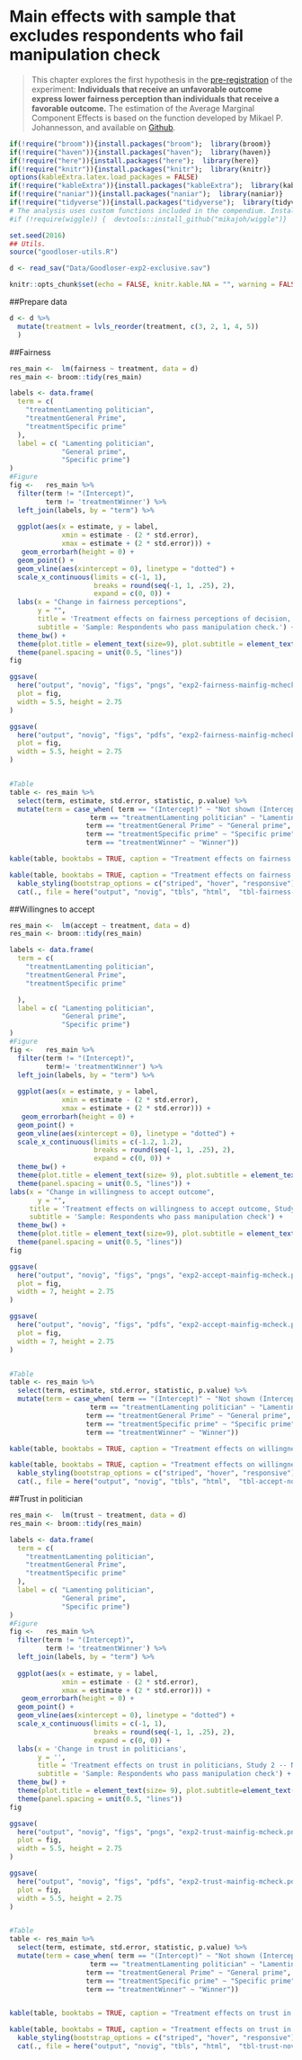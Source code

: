 # Main effects with sample that excludes respondents who fail manipulation check

> This chapter explores the first hypothesis in the [pre-registration](GoogLoser_Prereg_3_#16823[16065].pdf) of the experiment: **Individuals that receive an unfavorable outcome express lower fairness perception than individuals that receive a favorable outcome.** The estimation of the Average Marginal Component Effects is based on the function developed by Mikael P. Johannesson, and available on [Github](https://rdrr.io/github/mikajoh/descr2/man/amce.html). 

```r
if(!require("broom")){install.packages("broom");  library(broom)}
if(!require("haven")){install.packages("haven");  library(haven)}
if(!require("here")){install.packages("here");  library(here)}
if(!require("knitr")){install.packages("knitr");  library(knitr)}
options(kableExtra.latex.load_packages = FALSE) 
if(!require("kableExtra")){install.packages("kableExtra");  library(kableExtra)}
if(!require("naniar")){install.packages("naniar");  library(naniar)}
if(!require("tidyverse")){install.packages("tidyverse");  library(tidyverse)}
# The analysis uses custom functions included in the compendium. Install the included pkg with `devtools::install()` or just install from github with:
#if (!require(wiggle)) {  devtools::install_github("mikajoh/wiggle")}

set.seed(2016)
## Utils. 
source("goodloser-utils.R")

d <- read_sav("Data/Goodloser-exp2-exclusive.sav")

knitr::opts_chunk$set(echo = FALSE, knitr.kable.NA = "", warning = FALSE, message = FALSE)
```

##Prepare data
```r

d <- d %>%
  mutate(treatment = lvls_reorder(treatment, c(3, 2, 1, 4, 5)) 
  )
``` 

##Fairness
```r

res_main <-  lm(fairness ~ treatment, data = d) 
res_main <- broom::tidy(res_main)

labels <- data.frame(
  term = c(
    "treatmentLamenting politician",
    "treatmentGeneral Prime",
    "treatmentSpecific prime"
  ),
  label = c( "Lamenting politician",
             "General prime",
             "Specific prime")
)
#Figure
fig <-   res_main %>%
  filter(term != "(Intercept)",
         term != 'treatmentWinner') %>% 
  left_join(labels, by = "term") %>% 
  
  ggplot(aes(x = estimate, y = label,
             xmin = estimate - (2 * std.error),
             xmax = estimate + (2 * std.error))) +
   geom_errorbarh(height = 0) +
  geom_point() +
  geom_vline(aes(xintercept = 0), linetype = "dotted") +
  scale_x_continuous(limits = c(-1, 1),
                     breaks = round(seq(-1, 1, .25), 2),
                     expand = c(0, 0)) +
  labs(x = "Change in fairness perceptions",
       y = "",
       title = 'Treatment effects on fairness perceptions of decision, Study 2 -- Norwegian vignette.',
       subtitle = 'Sample: Respondents who pass manipulation check.') +
  theme_bw() +
  theme(plot.title = element_text(size=9), plot.subtitle = element_text(size = 8), plot.margin = unit(c(2, 2, 2, 2), "mm"), axis.text.x=element_text(size=rel(0.7))) +
  theme(panel.spacing = unit(0.5, "lines"))
fig

ggsave(
  here("output", "novig", "figs", "pngs", "exp2-fairness-mainfig-mcheck.png"),
  plot = fig,
  width = 5.5, height = 2.75
)

ggsave(
  here("output", "novig", "figs", "pdfs", "exp2-fairness-mainfig-mcheck.pdf"),
  plot = fig,
  width = 5.5, height = 2.75
)


#Table
table <- res_main %>% 
  select(term, estimate, std.error, statistic, p.value) %>% 
  mutate(term = case_when( term == "(Intercept)" ~ "Not shown (Intercept)",
                    term == "treatmentLamenting politician" ~ "Lamenting politician",
                   term == "treatmentGeneral Prime" ~ "General prime", 
                   term == "treatmentSpecific prime" ~ "Specific prime",
                   term == "treatmentWinner" ~ "Winner"))

kable(table, booktabs = TRUE, caption = "Treatment effects on fairness perceptions of decision, Study 2 -- Norwegian vignette. Sample: Respondents who pass manipulation check", col.names = linebreak(c("Treatment value", "Estimate", "Std. Error", "t-statistic", "p value")), digits = 2)

kable(table, booktabs = TRUE, caption = "Treatment effects on fairness perceptions of decision, Study 2 -- Norwegian vignette. Sample: Respondents who pass manipulation check", col.names = linebreak(c("Treatment value", "Estimate", "Std. Error", "t-statistic", "p value")), digits = 2) %>% 
  kable_styling(bootstrap_options = c("striped", "hover", "responsive")) %>% 
  cat(., file = here("output", "novig", "tbls", "html",  "tbl-fairness-novig-mcheck.html"))
```
       
##Willingnes to accept

```r

res_main <-  lm(accept ~ treatment, data = d) 
res_main <- broom::tidy(res_main)

labels <- data.frame(
  term = c(
    "treatmentLamenting politician",
    "treatmentGeneral Prime",
    "treatmentSpecific prime"

  ),
  label = c( "Lamenting politician",
             "General prime",
             "Specific prime")
)
#Figure
fig <-   res_main %>%
  filter(term != "(Intercept)",
         term!= 'treatmentWinner') %>% 
  left_join(labels, by = "term") %>% 
  
  ggplot(aes(x = estimate, y = label,
             xmin = estimate - (2 * std.error),
             xmax = estimate + (2 * std.error))) +
   geom_errorbarh(height = 0) +
  geom_point() +
  geom_vline(aes(xintercept = 0), linetype = "dotted") +
  scale_x_continuous(limits = c(-1.2, 1.2),
                     breaks = round(seq(-1, 1, .25), 2),
                     expand = c(0, 0)) +
  theme_bw() +
  theme(plot.title = element_text(size= 9), plot.subtitle = element_text(size = 8), plot.margin = unit(c(2, 2, 2, 2), "mm"), axis.text.x=element_text(size=rel(0.7))) +
  theme(panel.spacing = unit(0.5, "lines")) +
labs(x = "Change in willingness to accept outcome",
       y = "", 
     title = 'Treatment effects on willingness to accept outcome, Study 2 -- Norwegian vignette.', 
     subtitle = 'Sample: Respondents who pass manipulation check') +
  theme_bw() +
  theme(plot.title = element_text(size=9), plot.subtitle = element_text(size=8), plot.margin = unit(c(2, 2, 2, 2), "mm"), axis.text.x=element_text(size=rel(0.7))) +
  theme(panel.spacing = unit(0.5, "lines"))
fig

ggsave(
  here("output", "novig", "figs", "pngs", "exp2-accept-mainfig-mcheck.png"),
  plot = fig,
  width = 7, height = 2.75
)

ggsave(
  here("output", "novig", "figs", "pdfs", "exp2-accept-mainfig-mcheck.pdf"),
  plot = fig,
  width = 7, height = 2.75
)


#Table
table <- res_main %>% 
  select(term, estimate, std.error, statistic, p.value) %>% 
  mutate(term = case_when( term == "(Intercept)" ~ "Not shown (Intercept)",
                    term == "treatmentLamenting politician" ~ "Lamenting politician",
                   term == "treatmentGeneral Prime" ~ "General prime", 
                   term == "treatmentSpecific prime" ~ "Specific prime",
                   term == "treatmentWinner" ~ "Winner"))

kable(table, booktabs = TRUE, caption = "Treatment effects on willingness to accept decision, Study 2 -- Norwegian vignette. Sample: Respondents who pass manipulation check.", col.names = linebreak(c("Treatment value", "Estimate", "Std. Error", "t-statistic", "p value")), digits = 2)

kable(table, booktabs = TRUE, caption = "Treatment effects on willingness to accept decision, Study 2 -- Norwegian vignette. Sample: Respondents who pass manipulation check.", col.names = linebreak(c("Treatment value", "Estimate", "Std. Error", "t-statistic", "p value")), digits = 2) %>% 
  kable_styling(bootstrap_options = c("striped", "hover", "responsive"))  %>% 
  cat(., file = here("output", "novig", "tbls", "html",  "tbl-accept-novig-mcheck.html"))
```

##Trust in politician


```r

res_main <-  lm(trust ~ treatment, data = d) 
res_main <- broom::tidy(res_main)

labels <- data.frame(
  term = c(
    "treatmentLamenting politician",
    "treatmentGeneral Prime",
    "treatmentSpecific prime"
  ),
  label = c( "Lamenting politician",
             "General prime",
             "Specific prime")
)
#Figure
fig <-   res_main %>%
  filter(term != "(Intercept)",
         term != 'treatmentWinner') %>% 
  left_join(labels, by = "term") %>% 
  
  ggplot(aes(x = estimate, y = label,
             xmin = estimate - (2 * std.error),
             xmax = estimate + (2 * std.error))) +
   geom_errorbarh(height = 0) +
  geom_point() +
  geom_vline(aes(xintercept = 0), linetype = "dotted") +
  scale_x_continuous(limits = c(-1, 1),
                     breaks = round(seq(-1, 1, .25), 2),
                     expand = c(0, 0)) +
  labs(x = 'Change in trust in politicians',
       y = '',
       title = 'Treatment effects on trust in politicians, Study 2 -- Norwegian vignette.', 
       subtitle = 'Sample: Respondents who pass manipulation check') +
  theme_bw() +
  theme(plot.title = element_text(size= 9), plot.subtitle=element_text(size=8), plot.margin = unit(c(2, 2, 2, 2), "mm"), axis.text.x=element_text(size=rel(0.7))) +
  theme(panel.spacing = unit(0.5, "lines"))
fig

ggsave(
  here("output", "novig", "figs", "pngs", "exp2-trust-mainfig-mcheck.png"),
  plot = fig,
  width = 5.5, height = 2.75
)

ggsave(
  here("output", "novig", "figs", "pdfs", "exp2-trust-mainfig-mcheck.pdf"),
  plot = fig,
  width = 5.5, height = 2.75
)


#Table
table <- res_main %>% 
  select(term, estimate, std.error, statistic, p.value) %>% 
  mutate(term = case_when( term == "(Intercept)" ~ "Not shown (Intercept)",
                    term == "treatmentLamenting politician" ~ "Lamenting politician",
                   term == "treatmentGeneral Prime" ~ "General prime", 
                   term == "treatmentSpecific prime" ~ "Specific prime",
                   term == "treatmentWinner" ~ "Winner"))


kable(table, booktabs = TRUE, caption = "Treatment effects on trust in politician, Study 2 -- Norwegian vignette. Sample: Respondents who pass manipulation check.", col.names = linebreak(c("Treatment value", "Estimate", "Std. Error", "t-statistic", "p value")), digits = 2) 

kable(table, booktabs = TRUE, caption = "Treatment effects on trust in politician, Study 2 -- Norwegian vignette. Sample: Respondents who pass manipulation check.", col.names = linebreak(c("Treatment value", "Estimate", "Std. Error", "t-statistic", "p value")), digits = 2) %>% 
  kable_styling(bootstrap_options = c("striped", "hover", "responsive"))  %>% 
  cat(., file = here("output", "novig", "tbls", "html",  "tbl-trust-novig-mcheck.html"))
```
